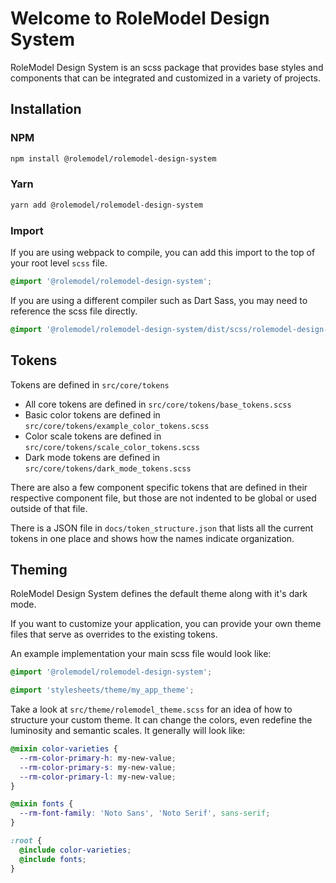 
<Meta title="Overview/Introduction" />

# Welcome to RoleModel Design System

RoleModel Design System is an scss package that provides base styles and components that can be integrated and customized in a variety of projects.

## Installation

### NPM
```sh
npm install @rolemodel/rolemodel-design-system
```

### Yarn
```sh
yarn add @rolemodel/rolemodel-design-system
```

### Import

If you are using webpack to compile, you can add this import to the top of your root level `scss` file.
```scss
@import '@rolemodel/rolemodel-design-system';
```

If you are using a different compiler such as Dart Sass, you may need to reference the scss file directly.
```scss
@import '@rolemodel/rolemodel-design-system/dist/scss/rolemodel-design-system'
```

## Tokens

Tokens are defined in `src/core/tokens`

- All core tokens are defined in `src/core/tokens/base_tokens.scss`
- Basic color tokens are defined in `src/core/tokens/example_color_tokens.scss`
- Color scale tokens are defined in `src/core/tokens/scale_color_tokens.scss`
- Dark mode tokens are defined in `src/core/tokens/dark_mode_tokens.scss`

There are also a few component specific tokens that are defined in their respective component file, but those are not indented to be global or used outside of that file.

There is a JSON file in `docs/token_structure.json` that lists all the current tokens in one place and shows how the names indicate organization.

## Theming

RoleModel Design System defines the default theme along with it's dark mode.

If you want to customize your application, you can provide your own theme files that serve as overrides to the existing tokens.

An example implementation your main scss file would look like:

```scss
@import '@rolemodel/rolemodel-design-system';

@import 'stylesheets/theme/my_app_theme';
```

Take a look at `src/theme/rolemodel_theme.scss` for an idea of how to structure your custom theme. It can change the colors, even redefine the luminosity and semantic scales. It generally will look like:

```scss
@mixin color-varieties {
  --rm-color-primary-h: my-new-value;
  --rm-color-primary-s: my-new-value;
  --rm-color-primary-l: my-new-value;
}

@mixin fonts {
  --rm-font-family: 'Noto Sans', 'Noto Serif', sans-serif;
}

:root {
  @include color-varieties;
  @include fonts;
}
```
